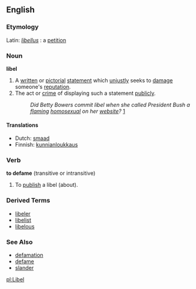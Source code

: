 ==English==
===Etymology===
Latin: ''[[libellus]]'' : a [[petition]]

===Noun===
'''libel'''

# A [[written]] or [[pictorial]] [[statement]] which [[unjustly]] seeks to [[damage]] someone's [[reputation]].
# The act or [[crime]] of displaying such a statement [[publicly]].
#: ''Did Betty Bowers commit libel when she called President Bush a [[flaming]] [[homosexual]] on her [[website]]?'' [http://www.bettybowers.com/isbushgay.html]  

====Translations====
*Dutch: [[smaad]]
*Finnish: [[kunnianloukkaus]]

===Verb===
'''to defame''' (transitive or intransitive)

# To [[publish]] a libel (about).

===Derived Terms===
*[[libeler]]
*[[libelist]]
*[[libelous]]

===See Also===
*[[defamation]]
*[[defame]]
*[[slander]]

[[pl:Libel]]